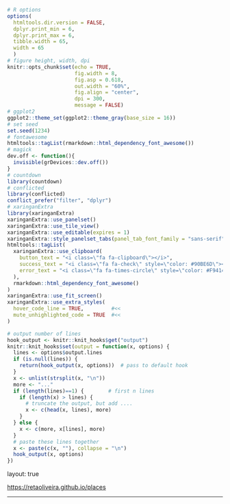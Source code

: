 ```r
# R options
options(
  htmltools.dir.version = FALSE,
  dplyr.print_min = 6, 
  dplyr.print_max = 6,
  tibble.width = 65,
  width = 65
  )
# figure height, width, dpi
knitr::opts_chunk$set(echo = TRUE, 
                      fig.width = 8, 
                      fig.asp = 0.618,
                      out.width = "60%",
                      fig.align = "center",
                      dpi = 300,
                      message = FALSE)
# ggplot2
ggplot2::theme_set(ggplot2::theme_gray(base_size = 16))
# set seed
set.seed(1234)
# fontawesome
htmltools::tagList(rmarkdown::html_dependency_font_awesome())
# magick
dev.off <- function(){
  invisible(grDevices::dev.off())
}
# countdown
library(countdown)
# conflicted
library(conflicted)
conflict_prefer("filter", "dplyr")
# xaringanExtra
library(xaringanExtra)
xaringanExtra::use_panelset()
xaringanExtra::use_tile_view()
xaringanExtra::use_editable(expires = 1)
xaringanExtra::style_panelset_tabs(panel_tab_font_family = "sans-serif")
htmltools::tagList(
  xaringanExtra::use_clipboard(
    button_text = "<i class=\"fa fa-clipboard\"></i>",
    success_text = "<i class=\"fa fa-check\" style=\"color: #90BE6D\"></i>",
    error_text = "<i class=\"fa fa-times-circle\" style=\"color: #F94144\"></i>"
  ),
  rmarkdown::html_dependency_font_awesome()
)
xaringanExtra::use_fit_screen()
xaringanExtra::use_extra_styles(
  hover_code_line = TRUE,         #<<
  mute_unhighlighted_code = TRUE  #<<
)

# output number of lines
hook_output <- knitr::knit_hooks$get("output")
knitr::knit_hooks$set(output = function(x, options) {
  lines <- options$output.lines
  if (is.null(lines)) {
    return(hook_output(x, options))  # pass to default hook
  }
  x <- unlist(strsplit(x, "\n"))
  more <- "..."
  if (length(lines)==1) {        # first n lines
    if (length(x) > lines) {
      # truncate the output, but add ....
      x <- c(head(x, lines), more)
    }
  } else {
    x <- c(more, x[lines], more)
  }
  # paste these lines together
  x <- paste(c(x, ""), collapse = "\n")
  hook_output(x, options)
})
```

layout: true
  
<div class="my-footer">
<span>
<a href="https://retaoliveira.github.io/places" target="_blank">https://retaoliveira.github.io/places</a>
</span>
</div> 

---
